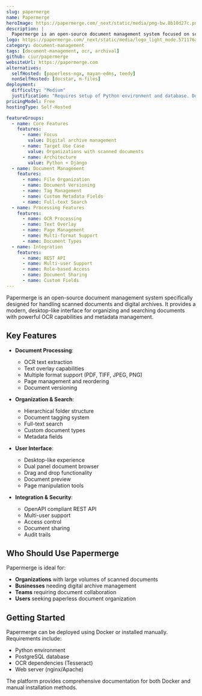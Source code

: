```yaml
---
slug: papermerge
name: Papermerge
heroImage: https://papermerge.com/_next/static/media/pmg-bw.8b10d27c.png
description: |
  Papermerge is an open-source document management system focused on scanned documents and digital archives, featuring OCR text extraction, full-text search, document versioning, and metadata management with a desktop-like web interface.
logo: https://papermerge.com/_next/static/media/logo_light_mode.571176a0.png
category: document-management
tags: [document-management, ocr, archival]
github: ciur/papermerge
websiteUrl: https://papermerge.com
alternatives:
  selfHosted: [paperless-ngx, mayan-edms, teedy]
  nonSelfHosted: [docstar, m-files]
deployment:
  difficulty: "Medium"
  justification: "Requires setup of Python environment and database. Docker deployment available but needs configuration."
pricingModel: Free
hostingType: Self-Hosted

featureGroups:
  - name: Core Features
    features:
      - name: Focus
        value: Digital archive management
      - name: Target Use Case
        value: Organizations with scanned documents
      - name: Architecture
        value: Python + Django
  - name: Document Management
    features:
      - name: File Organization
      - name: Document Versioning
      - name: Tag Management
      - name: Custom Metadata Fields
      - name: Full-text Search
  - name: Processing Features
    features:
      - name: OCR Processing
      - name: Text Overlay
      - name: Page Management
      - name: Multi-format Support
      - name: Document Types
  - name: Integration
    features:
      - name: REST API
      - name: Multi-user Support
      - name: Role-based Access
      - name: Document Sharing
      - name: Custom Fields
---
```


Papermerge is an open-source document management system specifically designed for handling scanned documents and digital archives. It provides a modern, desktop-like interface for organizing and searching documents with powerful OCR capabilities and metadata management.

## Key Features

- **Document Processing**:

  - OCR text extraction
  - Text overlay capabilities
  - Multiple format support (PDF, TIFF, JPEG, PNG)
  - Page management and reordering
  - Document versioning

- **Organization & Search**:

  - Hierarchical folder structure
  - Document tagging system
  - Full-text search
  - Custom document types
  - Metadata fields

- **User Interface**:

  - Desktop-like experience
  - Dual panel document browser
  - Drag and drop functionality
  - Document preview
  - Page manipulation tools

- **Integration & Security**:
  - OpenAPI compliant REST API
  - Multi-user support
  - Access control
  - Document sharing
  - Audit trails

## Who Should Use Papermerge

Papermerge is ideal for:

- **Organizations** with large volumes of scanned documents
- **Businesses** needing digital archive management
- **Teams** requiring document collaboration
- **Users** seeking paperless document organization

## Getting Started

Papermerge can be deployed using Docker or installed manually. Requirements include:

- Python environment
- PostgreSQL database
- OCR dependencies (Tesseract)
- Web server (nginx/Apache)

The platform provides comprehensive documentation for both Docker and manual installation methods.
